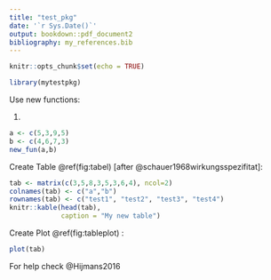 ```yaml
---
title: "test_pkg"
date: '`r Sys.Date()`'
output: bookdown::pdf_document2
bibliography: my_references.bib
---
```


```r
knitr::opts_chunk$set(echo = TRUE)
```


```r
library(mytestpkg)
```



Use new functions:

1.

```r
a <- c(5,3,9,5)
b <- c(4,6,7,3)
new_fun(a,b)
```

<!--
2.


```r
library(raster)
rast <- raster(nrow=10, ncol=10)
rast[] <- runif(ncell(rast))
x <- tobler_fun(rast[])
head(x)
```

-->

<!--
For help:
http://r-pkgs.had.co.nz/

Write License (in Description):

devtools::use_mit_license()

Testing:

devtools::use_testthat()

-->

Create Table \@ref(fig:tabel) [after @schauer1968wirkungsspezifitat]:

```r
tab <- matrix(c(3,5,8,3,5,3,6,4), ncol=2)
colnames(tab) <- c("a","b")
rownames(tab) <- c("test1", "test2", "test3", "test4")
knitr::kable(head(tab), 
             caption = "My new table")

```

Create Plot \@ref(fig:tableplot) :
```r
plot(tab)
```

For help check @Hijmans2016
<!--
extract bibtex from package:
toBibtex(citation("raster"))
-->
